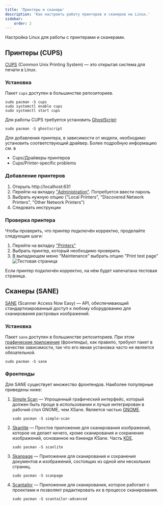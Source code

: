 ```yaml
---
title: 'Принтеры и сканеры'
description: 'Как настроить работу принтеров и сканеров на Linux.'
sidebar:
    order: 2
---
```



Настройка Linux для работы с принтерами и сканерами.

## Принтеры (CUPS)

[CUPS](https://openprinting.github.io/cups/) (Common Unix Printing System) &mdash; это открытая система для печати в Linux.

### Установка

Пакет `cups` доступен в большинстве репозиториев.

<Repology pkg="cups" />

```shell
sudo pacman -S cups
sudo systemctl enable cups
sudo systemctl start cups
```

Для работы CUPS требуется установить [GhostScript](https://www.ghostscript.com/):

```shell
sudo pacman -S ghostscript
```

Для добавления принтера, в зависимости от модели, необходимо установить
соответствующий драйвер. Более подробную информацию см. в

-   <SourceLink href="https://wiki.archlinux.org/title/CUPS_(Русский)#Драйверы_принтеров">Cups/Драйверы принтеров</SourceLink>
-   <SourceLink href="https://wiki.archlinux.org/title/CUPS_(Русский)/Printer-specific_problems_(Русский)">Cups/Printer-specific problems</SourceLink>

### Добавление принтеров

<Steps>

1. Открыть http://localhost:631
2. Перейти на вкладку ["Administration"](http://localhost:631/admin). Потребуется ввести пароль
3. Выбрать нужную опцию ("Local Printers", "Discovered Network Printers", "Other Network Printers")
4. Следовать инструкции

</Steps>

### Проверка принтера

Чтобы проверить, что принтер подключён корректно, проделайте следующие шаги:

<Steps>

1. Перейти на вкладку ["Printers"](http://localhost:631/printers)
2. Выбрать принтер, который необходимо проверить
3. В выпадающем меню "Maintenance" выбрать опцию "Print test page"
   ![Тестовая страница](./img/cups-test-page.png)

</Steps>

Если принтер подключён корректно, на нём будет напечатана тестовая страница.


## Сканеры (SANE)

[SANE](https://gitlab.com/sane-project) (Scanner Access Now Easy) &mdash; API,
обеспечивающий стандартизированный доступ к любому оборудованию для
сканирования растровых изображений.

### Установка

Пакет `sane` доступен в большинстве репозиториев. При этом [графические
приложения](#фронтенды) (фронтенды), как правило, требуют пакет в качестве
зависимости, так что его явная установка часто не является обязательной.

<Repology pkg="sane-backends" />

```shell
sudo pacman -S sane
```

### Фронтенды

Для SANE существует множество фронтендов. Наиболее популярные приведены ниже:

1.  [Simple Scan](https://apps.gnome.org/ru/SimpleScan/) &mdash; Упрощенный
    графический интерфейс, который должен быть проще в использовании и лучше
    интегрирован в рабочий стол GNOME, чем XSane. Является частью
    [GNOME](https://www.gnome.org/). <Badge variant="tip" text="Я использую"/>

    ```shell
    sudo pacman -S simple-scan
    ```

2.  [Skanlite](https://apps.kde.org/ru/skanlite/) &mdash; Простое приложение
    для сканирования изображений, которое не делает ничего, кроме сканирования и
    сохранения изображений, основанное на бэкенде KSane. Часть
    [KDE](https://kde.org/ru/).

    ```shell
    sudo pacman -S scanlite
    ```

3.  [Skanpage](https://apps.kde.org/ru/skanpage/) &mdash; Приложение для
    сканирования и сохранения документов и изображений, состоящих из одной или
    нескольких страниц.

    ```shell
    sudo pacman -S scanpage
    ```

4.  [Scantailor](https://github.com/4lex4/scantailor-advanced) &mdash;
    Приложение для сканирования, которое работает с проектами и позволяет
    редактировать их в процессе сканирования.
    
    ```shell
    sudo pacman -S scantailor-advanced
    ```
